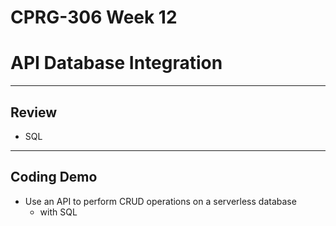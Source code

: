 # CPRG-306 Week 12

# API Database Integration

---

## Review

- SQL

---

## Coding Demo

- Use an API to perform CRUD operations on a serverless database
  - with SQL
